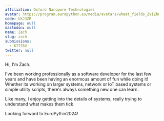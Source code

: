 ```yaml
---
affiliation: Oxford Nanopore Technologies
avatar: https://program.europython.eu/media/avatars/wheat_fields_ZViZhn3.jpg
code: UXJ3ZR
homepage: null
mastodon: null
name: Zach
slug: zach
submissions:
  - K77Z8V
twitter: null
---
```


Hi, I'm Zach.

I've been working professionally as a software developer for the last few years
and have been having an enormous amount of fun while doing it! Whether its
working on larger systems, network or IoT based systems or simple utility
scripts, there's always something new one can learn.

Like many, I enjoy getting into the details of systems, really trying to
understand what makes them tick.

Looking forward to EuroPythin2024!

